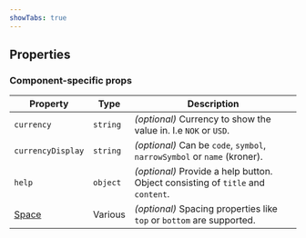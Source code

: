 ```yaml
---
showTabs: true
---
```



## Properties

### Component-specific props

| Property                                | Type     | Description                                                                     |
| --------------------------------------- | -------- | ------------------------------------------------------------------------------- |
| `currency`                              | `string` | _(optional)_ Currency to show the value in. I.e `NOK` or `USD`.                 |
| `currencyDisplay`                       | `string` | _(optional)_ Can be `code`, `symbol`, `narrowSymbol` or `name` (kroner).        |
| `help`                                  | `object` | _(optional)_ Provide a help button. Object consisting of `title` and `content`. |
| [Space](/uilib/layout/space/properties) | Various  | _(optional)_ Spacing properties like `top` or `bottom` are supported.           |

<DataValueReadwriteProperties type="number" />
